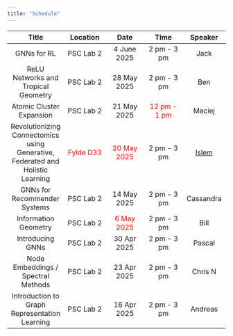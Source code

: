 ```yaml
---
title: "Schedule"
---
```


| Title | Location | Date | Time | Speaker |
|:-------------:|:-------------:|:-------------:|:-------------:|:-------------:|
| GNNs for RL | PSC Lab 2 | 4 June 2025 | 2 pm - 3 pm | Jack |
| ReLU Networks and Tropical Geometry | PSC Lab 2 | 28 May 2025 | 2 pm - 3 pm | Ben |
| Atomic Cluster Expansion | PSC Lab 2 | 21 May 2025 | [12 pm - 1 pm]{style="color:Red"} | Maciej |
| Revolutionizing Connectomics using Generative, Federated and Holistic Learning | [Fylde D33]{style="color:Red"} | [20 May 2025]{style="color:Red"} | 2 pm - 3 pm | [Islem](https://basira-lab.com) |
| GNNs for Recommender Systems | PSC Lab 2 | 14 May 2025 | 2 pm - 3 pm | Cassandra |
| Information Geometry | PSC Lab 2 | [6 May 2025]{style="color:Red"} | 2 pm - 3 pm | Bill |
| Introducing GNNs | PSC Lab 2 | 30 Apr 2025 | 2 pm - 3 pm | Pascal |
| Node Embeddings / Spectral Methods | PSC Lab 2 | 23 Apr 2025 | 2 pm - 3 pm | Chris N |
| Introduction to Graph Representation Learning | PSC Lab 2 | 16 Apr 2025 | 2 pm - 3 pm | Andreas |